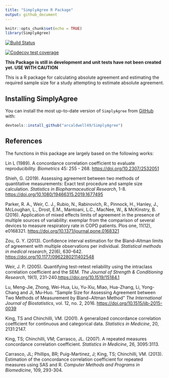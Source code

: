 ```yaml
---
title: "SimplyAgree R Package"
output: github_document
---
```


```r
knitr::opts_chunk$set(echo = TRUE)
library(SimplyAgree)
```

[![Build Status](https://travis-ci.com/arcaldwell49/SimplyAgree.svg?branch=master)](https://travis-ci.com/arcaldwell49/SimplyAgree)

[![Codecov test coverage](https://codecov.io/gh/arcaldwell49/SimplyAgree/branch/master/graph/badge.svg)](https://codecov.io/gh/arcaldwell49/SimplyAgree?branch=master)

**This Package is still in development and unit tests have not been created yet. USE WITH CAUTION**

This is a R package for calculating absolute agreement and estimating the required sample size for a study attempting to estimate absolute agreement. 

## Installing SimplyAgree

You can install the most up-to-date version of `SimplyAgree` from
[GitHub](https://github.com/arcaldwell49/SimplyAgree) with:

``` r
devtools::install_github("arcaldwell49/SimplyAgree")
```

## References

The functions in this package are largely based on the following works:

Lin L (1989). A concordance correlation coefficient to evaluate reproducibility. *Biometrics* 45: 255 - 268. <https://doi.org/10.2307/2532051>

Shieh, G. (2019). Assessing agreement between two methods of quantitative measurements: Exact test procedure and sample size calculation. *Statistics in Biopharmaceutical Research*, 1-8. <https://doi.org/10.1080/19466315.2019.1677495>

Parker, R. A., Weir, C. J., Rubio, N., Rabinovich, R., Pinnock, H., Hanley, J., McLoughan, L., Drost, E.M., Mantoani, L.C., MacNee, W., & McKinstry, B. (2016). Application of mixed effects limits of agreement in the presence of multiple sources of variability: exemplar from the comparison of several devices to measure respiratory rate in COPD patients. Plos one, 11(12), e0168321. <https://doi.org/10.1371/journal.pone.0168321>

Zou, G. Y. (2013). Confidence interval estimation for the Bland–Altman limits of agreement with multiple observations per individual. *Statistical methods in medical research*, 22(6), 630-642. <https://doi.org/10.1177/0962280211402548>

Weir, J. P. (2005). Quantifying test-retest reliability using the intraclass correlation coefficient and the SEM. *The Journal of Strength & Conditioning Research*, 19(1), 231-240.<https://doi.org/10.1519/15184.1>

Lu, Meng-Jie, Zhong, Wei-Hua, Liu, Yu-Xiu, Miao, Hua-Zhang, Li, Yong-Chang and Ji, Mu-Huo. "Sample Size for Assessing Agreement between Two Methods of Measurement by Bland−Altman Method" *The International Journal of Biostatistics*, vol. 12, no. 2, 2016. <https://doi.org/10.1515/ijb-2015-0039>

King, TS and Chinchilli, VM. (2001). A generalized concordance correlation coefficient for continuous and categorical data. *Statistics in Medicine*, 20, 2131:2147.

King, TS; Chinchilli, VM; Carrasco, JL. (2007). A repeated measures concordance correlation coefficient. *Statistics in Medicine*, 26, 3095:3113.

Carrasco, JL; Phillips, BR; Puig-Martinez, J; King, TS; Chinchilli, VM. (2013). Estimation of the concordance correlation coefficient for repeated measures using SAS and R. *Computer Methods and Programs in Biomedicine*, 109, 293-304.
